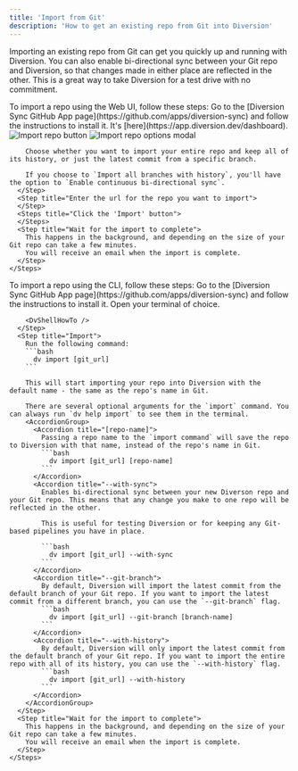 ```yaml
---
title: 'Import from Git'
description: 'How to get an existing repo from Git into Diversion'
---
```



Importing an existing repo from Git can get you quickly up and running with Diversion.
You can also enable bi-directional sync between your Git repo and Diversion, so that
changes made in either place are reflected in the other.
This is a great way to take Diversion for a test drive with no commitment.

<Tabs>
  <Tab title="Web UI">
    To import a repo using the Web UI, follow these steps:
    <Steps>
      <Step title="Enable Diversion Sync">
        Go to the [Diversion Sync GitHub App page](https://github.com/apps/diversion-sync) and follow the instructions to install it.
      </Step>
      <Step title="Go to your dashboard">
        It's [here](https://app.diversion.dev/dashboard).
      </Step>
      <Step title="Click the 'Import Git Repository' button">
        <img src="/images/import-repo-button.jpg" alt="Import repo button" style={{width: '90%', borderRadius: '1.5rem', border: '.3rem solid #555', boxShadow: '0 0 1rem #888' }} />
      </Step>
      <Step title="You'll be prompted to choose your import options">
        <img src="/images/import-repo-options.jpg" alt="Import repo options modal" style={{width: '90%', borderRadius: '1.5rem', border: '.3rem solid #555', boxShadow: '0 0 1rem #888' }} />

        Choose whether you want to import your entire repo and keep all of its history, or just the latest commit from a specific branch.

        If you choose to `Import all branches with history`, you'll have the option to `Enable continuous bi-directional sync`.
      </Step>
      <Step title="Enter the url for the repo you want to import">
      </Step>
      <Steps title="Click the 'Import' button">
      </Steps>
      <Step title="Wait for the import to complete">
        This happens in the background, and depending on the size of your Git repo can take a few minutes.
        You will receive an email when the import is complete.
      </Step>
    </Steps>
  </Tab>
  <Tab title="CLI">
    To import a repo using the CLI, follow these steps:
    <Steps>
      <Step title="Enable Diversion Sync">
        Go to the [Diversion Sync GitHub App page](https://github.com/apps/diversion-sync) and follow the instructions to install it.
      </Step>
      <Step title="Open a CLI terminal">
        Open your terminal of choice.

        <DvShellHowTo />
      </Step>
      <Step title="Import">
        Run the following command:
        ```bash
          dv import [git_url]
        ```

        This will start importing your repo into Diversion with the default name - the same as the repo's name in Git.

        There are several optional arguments for the `import` command. You can always run `dv help import` to see them in the terminal.
        <AccordionGroup>
          <Accordion title="[repo-name]">
            Passing a repo name to the `import command` will save the repo to Diversion with that name, instead of the repo's name in Git.
            ```bash
              dv import [git_url] [repo-name]
            ```
          </Accordion>
          <Accordion title="--with-sync">
            Enables bi-directional sync between your new Diverson repo and your Git repo. This means that any change you make to one repo will be reflected in the other.
            
            This is useful for testing Diversion or for keeping any Git-based pipelines you have in place.
            
            ```bash
              dv import [git_url] --with-sync
            ```
          </Accordion>
          <Accordion title="--git-branch">
            By default, Diversion will import the latest commit from the default branch of your Git repo. If you want to import the latest commit from a different branch, you can use the `--git-branch` flag.
            ```bash
              dv import [git_url] --git-branch [branch-name]
            ```
          </Accordion>
          <Accordion title="--with-history">
            By default, Diversion will only import the latest commit from the default branch of your Git repo. If you want to import the entire repo with all of its history, you can use the `--with-history` flag.
            ```bash
              dv import [git_url] --with-history
            ```
          </Accordion>
        </AccordionGroup>
      </Step>
      <Step title="Wait for the import to complete">
        This happens in the background, and depending on the size of your Git repo can take a few minutes.
        You will receive an email when the import is complete.
      </Step>
    </Steps>
  </Tab>
</Tabs>